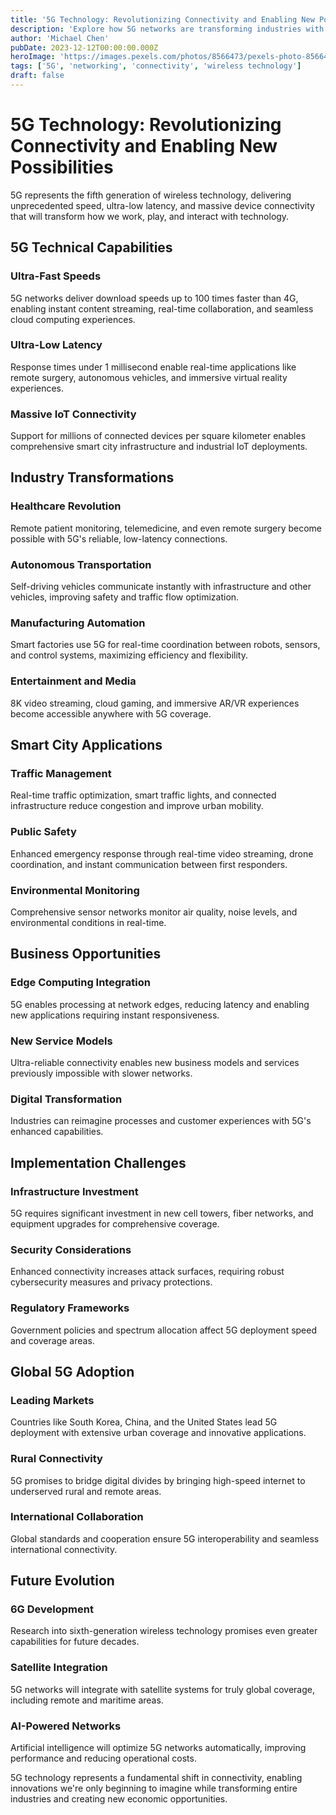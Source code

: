 ```yaml
---
title: '5G Technology: Revolutionizing Connectivity and Enabling New Possibilities'
description: 'Explore how 5G networks are transforming industries with ultra-fast speeds, low latency, and massive connectivity for IoT, autonomous systems, and smart cities.'
author: 'Michael Chen'
pubDate: 2023-12-12T00:00:00.000Z
heroImage: 'https://images.pexels.com/photos/8566473/pexels-photo-8566473.jpeg?auto=compress&cs=tinysrgb&w=1260&h=750&dpr=1'
tags: ['5G', 'networking', 'connectivity', 'wireless technology']
draft: false
---
```


# 5G Technology: Revolutionizing Connectivity and Enabling New Possibilities

5G represents the fifth generation of wireless technology, delivering unprecedented speed, ultra-low latency, and massive device connectivity that will transform how we work, play, and interact with technology.

## 5G Technical Capabilities

### Ultra-Fast Speeds
5G networks deliver download speeds up to 100 times faster than 4G, enabling instant content streaming, real-time collaboration, and seamless cloud computing experiences.

### Ultra-Low Latency
Response times under 1 millisecond enable real-time applications like remote surgery, autonomous vehicles, and immersive virtual reality experiences.

### Massive IoT Connectivity
Support for millions of connected devices per square kilometer enables comprehensive smart city infrastructure and industrial IoT deployments.

## Industry Transformations

### Healthcare Revolution
Remote patient monitoring, telemedicine, and even remote surgery become possible with 5G's reliable, low-latency connections.

### Autonomous Transportation
Self-driving vehicles communicate instantly with infrastructure and other vehicles, improving safety and traffic flow optimization.

### Manufacturing Automation
Smart factories use 5G for real-time coordination between robots, sensors, and control systems, maximizing efficiency and flexibility.

### Entertainment and Media
8K video streaming, cloud gaming, and immersive AR/VR experiences become accessible anywhere with 5G coverage.

## Smart City Applications

### Traffic Management
Real-time traffic optimization, smart traffic lights, and connected infrastructure reduce congestion and improve urban mobility.

### Public Safety
Enhanced emergency response through real-time video streaming, drone coordination, and instant communication between first responders.

### Environmental Monitoring
Comprehensive sensor networks monitor air quality, noise levels, and environmental conditions in real-time.

## Business Opportunities

### Edge Computing Integration
5G enables processing at network edges, reducing latency and enabling new applications requiring instant responsiveness.

### New Service Models
Ultra-reliable connectivity enables new business models and services previously impossible with slower networks.

### Digital Transformation
Industries can reimagine processes and customer experiences with 5G's enhanced capabilities.

## Implementation Challenges

### Infrastructure Investment
5G requires significant investment in new cell towers, fiber networks, and equipment upgrades for comprehensive coverage.

### Security Considerations
Enhanced connectivity increases attack surfaces, requiring robust cybersecurity measures and privacy protections.

### Regulatory Frameworks
Government policies and spectrum allocation affect 5G deployment speed and coverage areas.

## Global 5G Adoption

### Leading Markets
Countries like South Korea, China, and the United States lead 5G deployment with extensive urban coverage and innovative applications.

### Rural Connectivity
5G promises to bridge digital divides by bringing high-speed internet to underserved rural and remote areas.

### International Collaboration
Global standards and cooperation ensure 5G interoperability and seamless international connectivity.

## Future Evolution

### 6G Development
Research into sixth-generation wireless technology promises even greater capabilities for future decades.

### Satellite Integration
5G networks will integrate with satellite systems for truly global coverage, including remote and maritime areas.

### AI-Powered Networks
Artificial intelligence will optimize 5G networks automatically, improving performance and reducing operational costs.

5G technology represents a fundamental shift in connectivity, enabling innovations we're only beginning to imagine while transforming entire industries and creating new economic opportunities.